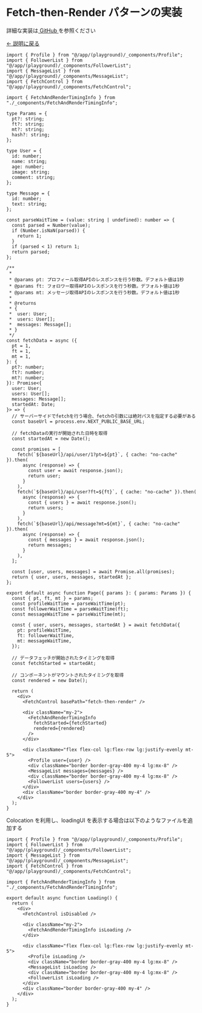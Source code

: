 # Fetch-then-Render パターンの実装

詳細な実装は<font color="blue">[ GitHub ](<https://github.com/FAL-coffee/fetch-and-render-playground/blob/main/app/(playground)/[pt]/[ft]/[mt]/[hash]/fetch-then-render/%40example/page.tsx>)</font>を参照ください

<font color="blue">[← 説明に戻る](.)</font>

```tsx app/(playground)/[pt]/[ft]/[mt]/[hash]/fetch-then-render/@example/page.tsx
import { Profile } from "@/app/(playground)/_components/Profile";
import { FollowerList } from "@/app/(playground)/_components/FollowerList";
import { MessageList } from "@/app/(playground)/_components/MessageList";
import { FetchControl } from "@/app/(playground)/_components/FetchControl";

import { FetchAndRenderTimingInfo } from "./_components/FetchAndRenderTimingInfo";

type Params = {
  pt?: string;
  ft?: string;
  mt?: string;
  hash?: string;
};

type User = {
  id: number;
  name: string;
  age: number;
  image: string;
  comment: string;
};

type Message = {
  id: number;
  text: string;
};

const parseWaitTime = (value: string | undefined): number => {
  const parsed = Number(value);
  if (Number.isNaN(parsed)) {
    return 1;
  }
  if (parsed < 1) return 1;
  return parsed;
};

/**
 *
 * @params pt: プロフィール取得APIのレスポンスを行う秒数。デフォルト値は1秒
 * @params ft: フォロワー取得APIのレスポンスを行う秒数。デフォルト値は1秒
 * @params mt: メッセージ取得APIのレスポンスを行う秒数。デフォルト値は1秒
 *
 * @returns
 * {
 *  user: User;
 *  users: User[];
 *  messages: Message[];
 * }
 */
const fetchData = async ({
  pt = 1,
  ft = 1,
  mt = 1,
}: {
  pt?: number;
  ft?: number;
  mt?: number;
}): Promise<{
  user: User;
  users: User[];
  messages: Message[];
  startedAt: Date;
}> => {
  // サーバーサイドでfetchを行う場合、fetchの引数には絶対パスを指定する必要がある
  const baseUrl = process.env.NEXT_PUBLIC_BASE_URL;

  // fetchDataの実行が開始された日時を取得
  const startedAt = new Date();

  const promises = [
    fetch(`${baseUrl}/api/user/1?pt=${pt}`, { cache: "no-cache" }).then(
      async (response) => {
        const user = await response.json();
        return user;
      }
    ),
    fetch(`${baseUrl}/api/user?ft=${ft}`, { cache: "no-cache" }).then(
      async (response) => {
        const { users } = await response.json();
        return users;
      }
    ),
    fetch(`${baseUrl}/api/message?mt=${mt}`, { cache: "no-cache" }).then(
      async (response) => {
        const { messages } = await response.json();
        return messages;
      }
    ),
  ];

  const [user, users, messages] = await Promise.all(promises);
  return { user, users, messages, startedAt };
};

export default async function Page({ params }: { params: Params }) {
  const { pt, ft, mt } = params;
  const profileWaitTime = parseWaitTime(pt);
  const followerWaitTime = parseWaitTime(ft);
  const messageWaitTime = parseWaitTime(mt);

  const { user, users, messages, startedAt } = await fetchData({
    pt: profileWaitTime,
    ft: followerWaitTime,
    mt: messageWaitTime,
  });

  // データフェッチが開始されたタイミングを取得
  const fetchStarted = startedAt;

  // コンポーネントがマウントされたタイミングを取得
  const rendered = new Date();

  return (
    <div>
      <FetchControl basePath="fetch-then-render" />

      <div className="my-2">
        <FetchAndRenderTimingInfo
          fetchStarted={fetchStarted}
          rendered={rendered}
        />
      </div>

      <div className="flex flex-col lg:flex-row lg:justify-evenly mt-5">
        <Profile user={user} />
        <div className="border border-gray-400 my-4 lg:mx-8" />
        <MessageList messages={messages} />
        <div className="border border-gray-400 my-4 lg:mx-8" />
        <FollowerList users={users} />
      </div>
      <div className="border border-gray-400 my-4" />
    </div>
  );
}
```

Colocation を利用し、loadingUI を表示する場合は以下のようなファイルを追加する

```tsx app/(playground)/[pt]/[ft]/[mt]/[hash]/fetch-then-render/@example/loading.tsx
import { Profile } from "@/app/(playground)/_components/Profile";
import { FollowerList } from "@/app/(playground)/_components/FollowerList";
import { MessageList } from "@/app/(playground)/_components/MessageList";
import { FetchControl } from "@/app/(playground)/_components/FetchControl";

import { FetchAndRenderTimingInfo } from "./_components/FetchAndRenderTimingInfo";

export default async function Loading() {
  return (
    <div>
      <FetchControl isDisabled />

      <div className="my-2">
        <FetchAndRenderTimingInfo isLoading />
      </div>

      <div className="flex flex-col lg:flex-row lg:justify-evenly mt-5">
        <Profile isLoading />
        <div className="border border-gray-400 my-4 lg:mx-8" />
        <MessageList isLoading />
        <div className="border border-gray-400 my-4 lg:mx-8" />
        <FollowerList isLoading />
      </div>
      <div className="border border-gray-400 my-4" />
    </div>
  );
}
```
